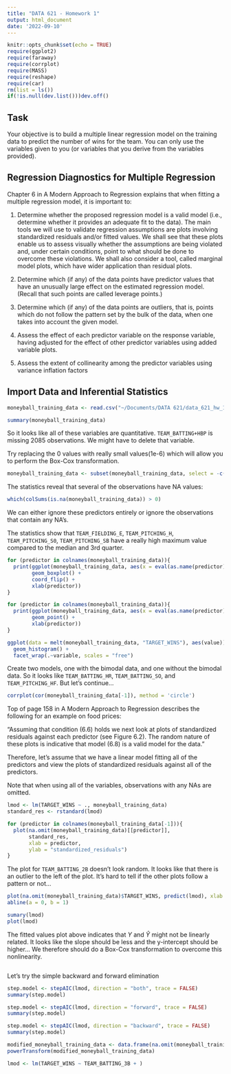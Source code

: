 ```yaml
---
title: "DATA 621 - Homework 1"
output: html_document
date: '2022-09-10'
---
```


```r
knitr::opts_chunk$set(echo = TRUE)
require(ggplot2)
require(faraway)
require(corrplot)
require(MASS)
require(reshape)
require(car)
rm(list = ls())
if(!is.null(dev.list()))dev.off()
```

## Task
Your objective is to build a multiple linear regression model on the training data to predict the number of wins for the team. You can only use the variables given to you (or variables that you derive from the variables provided). 

## Regression Diagnostics for Multiple Regression

Chapter 6 in A Modern Approach to Regression explains that when fitting a multiple regression model, it is important to:

1. Determine whether the proposed regression model is a valid model (i.e., determine whether it provides an adequate fit to the data). The main tools we will use to validate regression assumptions are plots involving standardized residuals and/or fitted values. We shall see that these plots enable us to assess visually whether the assumptions are being violated and, under certain conditions, point to what should be done to overcome these violations. We shall also consider a tool, called marginal model plots, which have wider application than residual plots.

2. Determine which (if any) of the data points have predictor values that have an unusually large effect on the estimated regression model. (Recall that such points are called leverage points.)

3. Determine which (if any) of the data points are outliers, that is, points which do not follow the pattern set by the bulk of the data, when one takes into account the given model.

4. Assess the effect of each predictor variable on the response variable, having adjusted for the effect of other predictor variables using added variable plots.

5. Assess the extent of collinearity among the predictor variables using variance
inflation factors

## Import Data and Inferential Statistics

```r
moneyball_training_data <- read.csv("~/Documents/DATA 621/data_621_hw_1/data/moneyball-training-data.csv", colClasses = c("NULL", rep(NA, 16))) + 1

summary(moneyball_training_data)
```
So it looks like all of these variables are quantitative. `TEAM_BATTING+HBP` is missing 2085 observations. We might have to delete that variable.

Try replacing the 0 values with really small values(1e-6) which will allow you to perform the Box-Cox transformation.

```r
moneyball_training_data <- subset(moneyball_training_data, select = -c(TEAM_BATTING_HBP))

```

The statistics reveal that several of the observations have NA values:

```r
which(colSums(is.na(moneyball_training_data)) > 0)
```

We can either ignore these predictors entirely or ignore the observations that contain any NA's.

The statistics show that `TEAM_FIELDING_E`, `TEAM_PITCHING_H`, `TEAM_PITCHING_S0`, `TEAM_PITCHING_SB` have a really high maximum value compared to the median and 3rd quarter.

```r
for (predictor in colnames(moneyball_training_data)){
  print(ggplot(moneyball_training_data, aes(x = eval(as.name(predictor)))) +
        geom_boxplot() +
        coord_flip() +
        xlab(predictor))
}
```

```r
for (predictor in colnames(moneyball_training_data)){
  print(ggplot(moneyball_training_data, aes(x = eval(as.name(predictor)), y = TARGET_WINS)) +
        geom_point() +
        xlab(predictor))
}
```

```r
ggplot(data = melt(moneyball_training_data, "TARGET_WINS"), aes(value)) +
  geom_histogram() +
  facet_wrap(.~variable, scales = "free")
```

Create two models, one with the bimodal data, and one without the bimodal data. So it looks like `TEAM_BATTING_HR`, `TEAM_BATTING_SO`, and `TEAM_PITCHING_HF`. But let's continue...

```r
corrplot(cor(moneyball_training_data[-1]), method = 'circle')
```


Top of page 158 in A Modern Approach to Regression describes the following for an example on food prices:

"Assuming that condition (6.6) holds we next look at plots of standardized residuals against each predictor (see Figure 6.2). The random nature of these plots is indicative that model (6.8) is a valid model for the data."

Therefore, let's assume that we have a linear model fitting all of the predictors and view the plots of standardized residuals against all of the predictors.

Note that when using all of the variables, observations with any NAs are omitted.
```r

lmod <- lm(TARGET_WINS ~ ., moneyball_training_data)
standard_res <- rstandard(lmod)

for (predictor in colnames(moneyball_training_data[-1])){
  plot(na.omit(moneyball_training_data)[[predictor]],
       standard_res,
       xlab = predictor,
       ylab = "standardized_residuals")
}

```

The plot for `TEAM_BATTING_2B` doesn't look random. It looks like that there is an outlier to the left of the plot. It's hard to tell if the other plots follow a pattern or not...

```r
plot(na.omit(moneyball_training_data)$TARGET_WINS, predict(lmod), xlab = 'y', ylab = 'y_hat')
abline(a = 0, b = 1)
```
```r
sumary(lmod)
plot(lmod)
```

The fitted values plot above indicates that $Y$ and $\hat{Y}$ might not be linearly related. It looks like the slope should be less and the y-intercept should be higher... We therefore should do a Box-Cox transformation to overcome this nonlinearity.

```r

```

Let's try the simple backward and forward elimination

```r
step.model <- stepAIC(lmod, direction = "both", trace = FALSE)
summary(step.model)

step.model <- stepAIC(lmod, direction = "forward", trace = FALSE)
summary(step.model)

step.model <- stepAIC(lmod, direction = "backward", trace = FALSE)
summary(step.model)
```

```r

modified_moneyball_training_data <- data.frame(na.omit(moneyball_training_data))
powerTransform(modified_moneyball_training_data)

```

```r
lmod <- lm(TARGET_WINS ~ TEAM_BATTING_3B + )
```